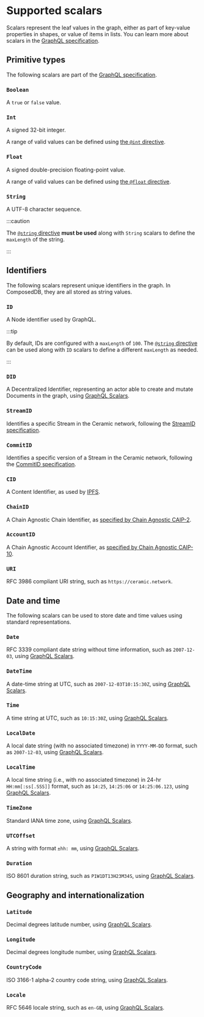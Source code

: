 # Supported scalars

<head>
  <meta name="robots" content="noindex" />
  <meta name="googlebot" content="noindex" />
</head>

Scalars represent the leaf values in the graph, either as part of key-value
properties in shapes, or value of items in lists. You can learn more about
scalars in the
[GraphQL specification](https://graphql.org/learn/schema/#scalar-types).

## Primitive types

The following scalars are part of the
[GraphQL specification](https://graphql.org/learn/schema/#scalar-types).

### `Boolean`

A `true` or `false` value.

### `Int`

A signed 32-bit integer.

A range of valid values can be defined using
[the `@int` directive](./directives.mdx#int).

### `Float`

A signed double-precision floating-point value.

A range of valid values can be defined using
[the `@float` directive](./directives.mdx#float).

### `String`

A UTF-8 character sequence.

:::caution

The [`@string` directive](./directives.mdx#string) **must be used** along with
`String` scalars to define the `maxLength` of the string.

:::

## Identifiers

The following scalars represent unique identifiers in the graph. In ComposedDB,
they are all stored as string values.

### `ID`

A Node identifier used by GraphQL.

:::tip

By default, IDs are configured with a `maxLength` of `100`. The
[`@string` directive](./directives.mdx#string) can be used along with `ID`
scalars to define a different `maxLength` as needed.

:::

### `DID`

A Decentralized Identifier, representing an actor able to create and mutate
Documents in the graph, using
[GraphQL Scalars](https://www.graphql-scalars.dev/docs/scalars/did).

### `StreamID`

Identifies a specific Stream in the Ceramic network, following the
[StreamID specification](https://github.com/ceramicnetwork/CIP/blob/main/CIPs/CIP-59/CIP-59.md#streamid).

### `CommitID`

Identifies a specific version of a Stream in the Ceramic network, following the
[CommitID specification](https://github.com/ceramicnetwork/CIP/blob/main/CIPs/CIP-59/CIP-59.md#commitid).

### `CID`

A Content Identifier, as used by
[IPFS](https://docs.ipfs.tech/concepts/content-addressing/#what-is-a-cid).

### `ChainID`

A Chain Agnostic Chain Identifier, as
[specified by Chain Agnostic CAIP-2](https://github.com/ChainAgnostic/CAIPs/blob/master/CAIPs/caip-2.md).

### `AccountID`

A Chain Agnostic Account Identifier, as
[specified by Chain Agnostic CAIP-10](https://github.com/ChainAgnostic/CAIPs/blob/master/CAIPs/caip-10.md).

### `URI`

RFC 3986 compliant URI string, such as `https://ceramic.network`.

## Date and time

The following scalars can be used to store date and time values using standard
representations.

### `Date`

RFC 3339 compliant date string without time information, such as `2007-12-03`,
using [GraphQL Scalars](https://www.graphql-scalars.dev/docs/scalars/date).

### `DateTime`

A date-time string at UTC, such as `2007-12-03T10:15:30Z`, using
[GraphQL Scalars](https://www.graphql-scalars.dev/docs/scalars/date-time).

### `Time`

A time string at UTC, such as `10:15:30Z`, using
[GraphQL Scalars](https://www.graphql-scalars.dev/docs/scalars/time).

### `LocalDate`

A local date string (with no associated timezone) in `YYYY-MM-DD` format, such
as `2007-12-03`, using
[GraphQL Scalars](https://www.graphql-scalars.dev/docs/scalars/local-date).

### `LocalTime`

A local time string (i.e., with no associated timezone) in 24-hr
`HH:mm[:ss[.SSS]]` format, such as `14:25`, `14:25:06` or `14:25:06.123`, using
[GraphQL Scalars](https://www.graphql-scalars.dev/docs/scalars/local-time).

### `TimeZone`

Standard IANA time zone, using
[GraphQL Scalars](https://the-guild.dev/graphql/scalars/docs/scalars/time-zone).

### `UTCOffset`

A string with format `±hh: mm`, using
[GraphQL Scalars](https://www.graphql-scalars.dev/docs/scalars/utc-offset).

### `Duration`

ISO 8601 duration string, such as `P1W1DT13H23M34S`, using
[GraphQL Scalars](https://www.graphql-scalars.dev/docs/scalars/duration).

## Geography and internationalization

### `Latitude`

Decimal degrees latitude number, using
[GraphQL Scalars](https://the-guild.dev/graphql/scalars/docs/scalars/latitude).

### `Longitude`

Decimal degrees longitude number, using
[GraphQL Scalars](https://the-guild.dev/graphql/scalars/docs/scalars/longitude).

### `CountryCode`

ISO 3166-1 alpha-2 country code string, using
[GraphQL Scalars](https://the-guild.dev/graphql/scalars/docs/scalars/country-code).

### `Locale`

RFC 5646 locale string, such as `en-GB`, using
[GraphQL Scalars](https://the-guild.dev/graphql/scalars/docs/scalars/locale).
